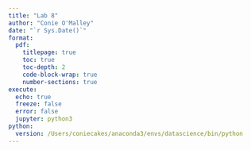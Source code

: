 ```yaml
---
title: "Lab 8"
author: "Conie O'Malley"
date: "`r Sys.Date()`"
format: 
  pdf: 
    titlepage: true
    toc: true
    toc-depth: 2
    code-block-wrap: true
    number-sections: true
execute:
  echo: true
  freeze: false
  error: false
  jupyter: python3
python:
  version: /Users/coniecakes/anaconda3/envs/datascience/bin/python
---
```


